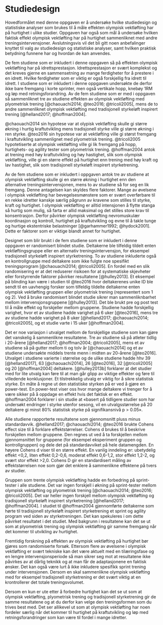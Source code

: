 # Studiedesign

Hovedformålet med denne oppgaven er å undersøke hvilke studiedesign og statistiske analyser som brukes til å måle effekten olympisk vektløfting har på hurtighet i ulike studier. Oppgaven har også som mål å undersøke hvilken faktisk effekt olympisk vektløfting har på hurtighet sammenliknet med andre treningsintervensjoner. Avslutningsvis vil det bli gitt noen anbefalinger knyttet til valg av studiedesign og statistiske analyser, samt hvilken praktisk betydning funnene har og hvordan de kan anvendes.

De fem studiene som er inkludert i denne oppgaven så på effekten olympisk vektløfting har på idrettsprestasjon. Idrettsprestasjon er svært komplekst og det kreves gjerne en sammensetning av mange ferdigheter for å prestere i en idrett. Hvilke ferdigheter som er viktig er også forskjellig fra idrett til idrett. I studiene som er inkludert i denne oppgaven undersøkte de derfor ikke bare fremgang i korte sprinter, men også vertikale hopp, knebøy 1RM og løp med retningsforandring. Av de fem studiene som er med i oppgaven så sammenliknet tre av studiene effekten av olympisk vektløfting med plyometrisk trening [@chaouachi2014; @teo2016; @tricoli2005], mens de to andre sammenliknet olympisk vektløfting med tradisjonell styrkeløft inspirert trening [@helland2017; @hoffman2004].

@chaouachi2014 sin hypotese var at olypisk vektløfting skulle gi større økning i hurtig kraftutvikling mens tradisjonell styrke ville gi større økning i ren styrke. @teo2016 sin hypotese var at vektløfting ville gi størst fremgang i kraftutvikling sammenlignet med plyometrisk trening. @tricoli2005 hypotetiserte at olympisk vektløfting ville gi lik fremgang på hopp, hurtighets- og agility tester som plyometrisk trening. @hoffman2004 antok at trening med høy kraftutvikling og høy hastighet, slik som olympisk vektløfting, ville gi en større effekt på hurtighet enn trening med høy kraft og lav hastighet, slik som tradisjonell styrkeløft inspirert styrketrening.

Av de fem studiene som er inkludert i oppgaven antok tre av studiene at olympisk vektløfting skulle gi en større økning i hurtighet enn den alternative treningsintervensjonen, mens to av studiene så for seg en lik fremgang. Denne antagelsen kan skyldes flere faktorer. Mange av øvelsene i olympisk vektløfting har bevegelsesmønstere som er svært overførbare til en rekke idretter kanskje særlig pågrunn av kravene som stilles til styrke, kraft og hurtighet. I olympisk vektløfting er alltid intensjonen å flytte stanga så hurtig som mulig, så farta er allid maksimal og det stilles store krav til konsentrasjon. Derfor påvirker olympisk vektløfting nevromuskulær koordinasjon og kontroll, hurtighet på kraftutvikling og evne til å takle tunge og hurtige ekstentriske belastninger [@garhammer1992; @hydock2001]. Dette er faktorer som er viktige blandt annet for hurtighet.

Designet som blir brukt i de fem studiene som er inkludert i denne oppgaven er randomisert blindet studie. Deltakerne ble tilfeldig tildelt enten vektløftingsgruppe eller en alternativ treningsintervensjon, for eksempel tradisjonell styrkeløft inspirert styrketrening. To av studiene inkluderte også en kontrollgruppe med deltakere som ikke fulgte noe spesifikt treningsprogram [@chaouachi2014; @tricoli2005]. En fordel med en slik randomisering er at det reduserer risikoen for at systematiske skjevheter eller forstyrrende faktorer påvirker resultatene [@hulley2013]. Et eksempel på blinding kan være i studien til @teo2016 hvor deltakerenes unike ID ble sendt til en uavhengig forsker som tilfeldig tildelte deltakerne enten olympisk vektløfting gruppen eller plyometrisk trening (representert som 1 og 2). Ved å bruke randomisert blindet studie sikrer man sammenliknbarhet mellom intervensjonsgruppene [@hulley2013]. Det ble brukt pre og post test til å måle effekt og forskjeller mellom gruppene. Studiene hadde forskjellig varighet, hvor et av studiene hadde varighet på 6 uker [@teo2016], mens tre av studiene hadde varighet på 8 uker [@helland2017; @chaouachi2014; @tricoli2005], og et studie varte i 15 uker [@hoffman2004].

Det er noe variasjon i utvalget mellom de forskjellige studiene som kan gjøre det vanskelig å sammenlikne resultatene. Tre av studiene så på atleter tidlig i 20-årene [@helland2017; @hoffman2004; @tricoli2005], mens et av studiene så på gutter mellom ti og tolv år [@chaouachi2014] og et av studiene undersøkte middels trente menn i midten av 20-årene [@teo2016]. Utvalget i studiene varierte i størrelse og de ulike studiene hadde hhv 39 [@helland2017], 63 [@chaouachi2014], 26 [@teo2016], 32 [@tricoli2005] og 20 [@hoffman2004] deltakere. [@hulley2013b] forklarer at det studier med for lite utvalg kan føre til at man går glipp av viktige effekter og føre til villedende konklusjoner. Et tilstrekkelig utvalg er viktig for å sikre statistisk styrke. En måte å regne ut den statistiske styrken på er ved å gjøre en power-test. En power-test viser oss hvor mange deltakere vi trenger for å være sikker på å oppdage en effekt hvis det faktisk er en effekt. @hoffman2004 forklarer i sin studie at «basert på tidligere studier som har undersøkt endringer i styrke utenfor sesong, vil en utvalgsstørrelse på 20 deltakere gi minst 80% statistisk styrke på signifikansnivå p \> 0.05».

Alle studiene rapporterte resultatene som gjennomsnitt pluss minus standardavvik. @helland2017; @chaouachi2014; @teo2016 brukte Cohens effect size til å forklare effektstørrelser. Cohens d brukes til å beskrive forskjellen mellom gruppene. Den regnes ut ved å ta forskjellen mellom gjennomsnittet for gruppene (for eksempel eksperiment gruppen og kontrollgruppen) og dele det på standardavviket på hele datamengden. En høyere Cohens d viser til en større effekt. En vanlig inndeling er: ubetydelig effekt \<0,2, liten effekt 0,2-0,6, moderat effekt 0,6-1,2, stor effekt 1,2-2, og svært stor effekt \>2,0. Cohens D gir en standardisert måling av effektstørrelsen noe som gjør det enklere å sammenlikne effektene på tvers av studier.

Gruppen som trente olympisk vektløfting hadde en forbedring på sprint-tester i alle studiene. Det var ingen forskjell i økning på sprint-tester mellom olympisk vektløfting og plyometrisk trening [@chaouachi2014; @teo2016; @tricoli2005]. Det var heller ingen forskjell mellom olympisk vektløfting og tradisjonell styrkeløft inspirert styrketrening [@helland2017; @hoffman2004]. I studiet til @hoffman2004 gjennomførte deltakerne som hørte til tradisjonell styrkeløft inspirert styrketrening et sprint og agility program ved siden av styrketreningen. Det kan spekuleres i om dette påvirket resultatet i det studiet. Med bakgrunn i resultatene kan det se ut som at plyometrisk trening og olympisk vektløfting gir samme fremgang når det kommer til utvikling av hurtighet.

Fremtidig forskning på effekten av olympisk vektløfting på hurtighet bør gjøres som randomiserte forsøk. Ettersom flere av øvelsene i olympisk vektløfting er svært tekniske kan det være aktuelt med en tilæringsfase og en lengre intervensjonsperiode så man sikrer seg mot at resultatene ikke påvirkes av at dårlig teknikk og at man får de adaptasjonene en faktisk ønsker. Det kan også være lurt å ikke inkludere spesifikk sprint trening under intervensjonen. Dersom en skal sammenlikne olympisk vektløfting med for eksempel tradisjonell styrketrening er det svært viktig at en krontrollerer det totale treningsvolumet.

Dersom en kun er ute etter å forbedre hurtighet kan det se ut som at olympisk vektløfting, plyometrisk trening og tradisjonell styrketrening gir de samme resultatene og at du derfor kan velge den treningsformen som du trives best med. Det ser allikevel ut som at olympisk vektløfting har noen fordeler særlig når det kommer til hurtighet på kraftutvikling og løp med retningsforandringer som kan være til fordel i mange idretter.
